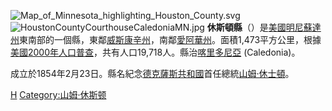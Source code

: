 {{Otheruses|休斯頓縣|subject=美國明尼蘇達州的一個縣|other=同名的縣}}
[[File:Map_of_Minnesota_highlighting_Houston_County.svg|right]]
[[File:HoustonCountyCourthouseCaledoniaMN.jpg|thumb]]
'''休斯頓縣'''（{{lang-en|Houston County}}）是[[美國|美國]][[明尼蘇達州|明尼蘇達州]]東南部的一個縣，東鄰[[威斯康辛州|威斯康辛州]]，南鄰[[愛阿華州|愛阿華州]]。面積1,473平方公里，根據[[美國2000年人口普查|美國2000年人口普查]]，共有人口19,718人。縣治[[喀里多尼亞_(明尼蘇達州)|喀里多尼亞]] (Caledonia)。

成立於1854年2月23日。縣名紀念[[德克薩斯共和國|德克薩斯共和國]]首任總統[[山姆·休士頓|山姆·休士頓]]。

{{Minnesota-stub}}

[[Category:明尼苏达州行政区划|H]]
[[Category:山姆·休斯顿|Category:山姆·休斯顿]]